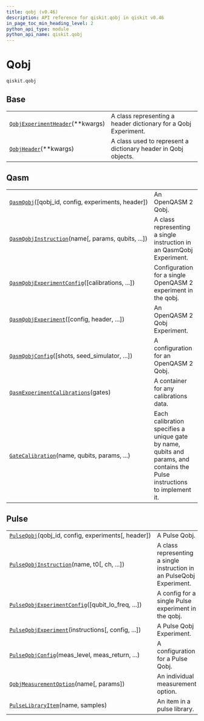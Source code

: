 ```yaml
---
title: qobj (v0.46)
description: API reference for qiskit.qobj in qiskit v0.46
in_page_toc_min_heading_level: 2
python_api_type: module
python_api_name: qiskit.qobj
---
```


<span id="module-qiskit.qobj" />

<span id="qiskit-qobj" />

<span id="qobj-qiskit-qobj" />

# Qobj

`qiskit.qobj`

## Base

|                                                                                                           |                                                                 |
| --------------------------------------------------------------------------------------------------------- | --------------------------------------------------------------- |
| [`QobjExperimentHeader`](qiskit.qobj.QobjExperimentHeader "qiskit.qobj.QobjExperimentHeader")(\*\*kwargs) | A class representing a header dictionary for a Qobj Experiment. |
| [`QobjHeader`](qiskit.qobj.QobjHeader "qiskit.qobj.QobjHeader")(\*\*kwargs)                               | A class used to represent a dictionary header in Qobj objects.  |

## Qasm

|                                                                                                                                 |                                                                                                                           |
| ------------------------------------------------------------------------------------------------------------------------------- | ------------------------------------------------------------------------------------------------------------------------- |
| [`QasmQobj`](qiskit.qobj.QasmQobj "qiskit.qobj.QasmQobj")(\[qobj\_id, config, experiments, header])                             | An OpenQASM 2 Qobj.                                                                                                       |
| [`QasmQobjInstruction`](qiskit.qobj.QasmQobjInstruction "qiskit.qobj.QasmQobjInstruction")(name\[, params, qubits, ...])        | A class representing a single instruction in an QasmQobj Experiment.                                                      |
| [`QasmQobjExperimentConfig`](qiskit.qobj.QasmQobjExperimentConfig "qiskit.qobj.QasmQobjExperimentConfig")(\[calibrations, ...]) | Configuration for a single OpenQASM 2 experiment in the qobj.                                                             |
| [`QasmQobjExperiment`](qiskit.qobj.QasmQobjExperiment "qiskit.qobj.QasmQobjExperiment")(\[config, header, ...])                 | An OpenQASM 2 Qobj Experiment.                                                                                            |
| [`QasmQobjConfig`](qiskit.qobj.QasmQobjConfig "qiskit.qobj.QasmQobjConfig")(\[shots, seed\_simulator, ...])                     | A configuration for an OpenQASM 2 Qobj.                                                                                   |
| [`QasmExperimentCalibrations`](qiskit.qobj.QasmExperimentCalibrations "qiskit.qobj.QasmExperimentCalibrations")(gates)          | A container for any calibrations data.                                                                                    |
| [`GateCalibration`](qiskit.qobj.GateCalibration "qiskit.qobj.GateCalibration")(name, qubits, params, ...)                       | Each calibration specifies a unique gate by name, qubits and params, and contains the Pulse instructions to implement it. |

## Pulse

|                                                                                                                                       |                                                                       |
| ------------------------------------------------------------------------------------------------------------------------------------- | --------------------------------------------------------------------- |
| [`PulseQobj`](qiskit.qobj.PulseQobj "qiskit.qobj.PulseQobj")(qobj\_id, config, experiments\[, header])                                | A Pulse Qobj.                                                         |
| [`PulseQobjInstruction`](qiskit.qobj.PulseQobjInstruction "qiskit.qobj.PulseQobjInstruction")(name, t0\[, ch, ...])                   | A class representing a single instruction in an PulseQobj Experiment. |
| [`PulseQobjExperimentConfig`](qiskit.qobj.PulseQobjExperimentConfig "qiskit.qobj.PulseQobjExperimentConfig")(\[qubit\_lo\_freq, ...]) | A config for a single Pulse experiment in the qobj.                   |
| [`PulseQobjExperiment`](qiskit.qobj.PulseQobjExperiment "qiskit.qobj.PulseQobjExperiment")(instructions\[, config, ...])              | A Pulse Qobj Experiment.                                              |
| [`PulseQobjConfig`](qiskit.qobj.PulseQobjConfig "qiskit.qobj.PulseQobjConfig")(meas\_level, meas\_return, ...)                        | A configuration for a Pulse Qobj.                                     |
| [`QobjMeasurementOption`](qiskit.qobj.QobjMeasurementOption "qiskit.qobj.QobjMeasurementOption")(name\[, params])                     | An individual measurement option.                                     |
| [`PulseLibraryItem`](qiskit.qobj.PulseLibraryItem "qiskit.qobj.PulseLibraryItem")(name, samples)                                      | An item in a pulse library.                                           |

